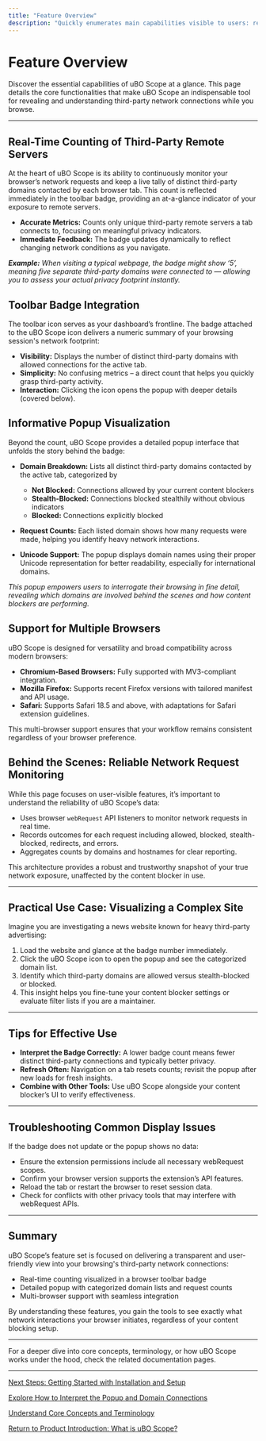 ```yaml
---
title: "Feature Overview"
description: "Quickly enumerates main capabilities visible to users: real-time counting of third-party remote servers, integration with browser toolbar badge, popup visualization, and support for multiple browsers. Teases feature highlights for rapid scanning."
---
```


# Feature Overview

Discover the essential capabilities of uBO Scope at a glance. This page details the core functionalities that make uBO Scope an indispensable tool for revealing and understanding third-party network connections while you browse.

---

## Real-Time Counting of Third-Party Remote Servers

At the heart of uBO Scope is its ability to continuously monitor your browser’s network requests and keep a live tally of distinct third-party domains contacted by each browser tab. This count is reflected immediately in the toolbar badge, providing an at-a-glance indicator of your exposure to remote servers.

- **Accurate Metrics:** Counts only unique third-party remote servers a tab connects to, focusing on meaningful privacy indicators.
- **Immediate Feedback:** The badge updates dynamically to reflect changing network conditions as you navigate.

***Example:** When visiting a typical webpage, the badge might show ‘5’, meaning five separate third-party domains were connected to — allowing you to assess your actual privacy footprint instantly.*

## Toolbar Badge Integration

The toolbar icon serves as your dashboard’s frontline. The badge attached to the uBO Scope icon delivers a numeric summary of your browsing session's network footprint:

- **Visibility:** Displays the number of distinct third-party domains with allowed connections for the active tab.
- **Simplicity:** No confusing metrics – a direct count that helps you quickly grasp third-party activity.
- **Interaction:** Clicking the icon opens the popup with deeper details (covered below).

## Informative Popup Visualization

Beyond the count, uBO Scope provides a detailed popup interface that unfolds the story behind the badge:

- **Domain Breakdown:** Lists all distinct third-party domains contacted by the active tab, categorized by
  - **Not Blocked:** Connections allowed by your current content blockers
  - **Stealth-Blocked:** Connections blocked stealthily without obvious indicators
  - **Blocked:** Connections explicitly blocked

- **Request Counts:** Each listed domain shows how many requests were made, helping you identify heavy network interactions.
- **Unicode Support:** The popup displays domain names using their proper Unicode representation for better readability, especially for international domains.

*This popup empowers users to interrogate their browsing in fine detail, revealing which domains are involved behind the scenes and how content blockers are performing.*

## Support for Multiple Browsers

uBO Scope is designed for versatility and broad compatibility across modern browsers:

- **Chromium-Based Browsers:** Fully supported with MV3-compliant integration.
- **Mozilla Firefox:** Supports recent Firefox versions with tailored manifest and API usage.
- **Safari:** Supports Safari 18.5 and above, with adaptations for Safari extension guidelines.

This multi-browser support ensures that your workflow remains consistent regardless of your browser preference.

## Behind the Scenes: Reliable Network Request Monitoring

While this page focuses on user-visible features, it’s important to understand the reliability of uBO Scope’s data:

- Uses browser `webRequest` API listeners to monitor network requests in real time.
- Records outcomes for each request including allowed, blocked, stealth-blocked, redirects, and errors.
- Aggregates counts by domains and hostnames for clear reporting.

This architecture provides a robust and trustworthy snapshot of your true network exposure, unaffected by the content blocker in use.

---

## Practical Use Case: Visualizing a Complex Site

Imagine you are investigating a news website known for heavy third-party advertising:

1. Load the website and glance at the badge number immediately.
2. Click the uBO Scope icon to open the popup and see the categorized domain list.
3. Identify which third-party domains are allowed versus stealth-blocked or blocked.
4. This insight helps you fine-tune your content blocker settings or evaluate filter lists if you are a maintainer.

---

## Tips for Effective Use

- **Interpret the Badge Correctly:** A lower badge count means fewer distinct third-party connections and typically better privacy.
- **Refresh Often:** Navigation on a tab resets counts; revisit the popup after new loads for fresh insights.
- **Combine with Other Tools:** Use uBO Scope alongside your content blocker’s UI to verify effectiveness.

---

## Troubleshooting Common Display Issues

If the badge does not update or the popup shows no data:

- Ensure the extension permissions include all necessary webRequest scopes.
- Confirm your browser version supports the extension’s API features.
- Reload the tab or restart the browser to reset session data.
- Check for conflicts with other privacy tools that may interfere with webRequest APIs.

---

## Summary

uBO Scope’s feature set is focused on delivering a transparent and user-friendly view into your browsing's third-party network connections:

- Real-time counting visualized in a browser toolbar badge
- Detailed popup with categorized domain lists and request counts
- Multi-browser support with seamless integration

By understanding these features, you gain the tools to see exactly what network interactions your browser initiates, regardless of your content blocking setup.

---

For a deeper dive into core concepts, terminology, or how uBO Scope works under the hood, check the related documentation pages.

---

[Next Steps: Getting Started with Installation and Setup](../../getting-started/installation-and-setup/prerequisites-system-requirements)

[Explore How to Interpret the Popup and Domain Connections](../../guides/getting-started/first-insights)

[Understand Core Concepts and Terminology](../foundations/core-concepts)

[Return to Product Introduction: What is uBO Scope?](../introduction/what-is-ubo-scope)
